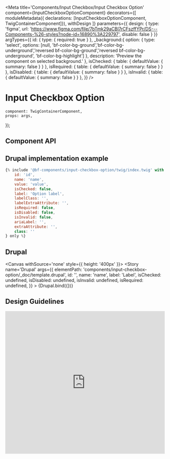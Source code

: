 
<Meta
    title='Components/Input Checkbox/Input Checkbox Option'
    component={InputCheckboxOptionComponent}
    decorators={[
        moduleMetadata({ declarations: [InputCheckboxOptionComponent, TwigContainerComponent]}),
        withDesign
    ]}
    parameters={{
        design: {
            type: 'figma',
            url: 'https://www.figma.com/file/7bTmk29aCBl7rCFszffYPr/DS---Components-%26-styles?node-id=16890%3A229797',
            disable: false
        }
    }}
    argTypes={{
        id: { type: { required: true } },
        _background:{
            option: {
                type: 'select',
                options: [null, 'bf-color-bg-ground','bf-color-bg-underground','reversed bf-color-bg-ground','reversed bf-color-bg-underground', 'bf-color-bg-highlight']
            },
            description: 'Preview the component on selected background.'
        },
        isChecked: {
            table: { defaultValue: { summary: false } }
        },
        isRequired: {
            table: { defaultValue: { summary: false } }
        },
        isDisabled: {
            table: { defaultValue: { summary: false } }
        },
        isInvalid: {
            table: { defaultValue: { summary: false } }
        },
    }}
/>

# Input Checkbox Option

    component: TwigContainerComponent,
    props: args,
});

## Component API

<ArgsTable of={InputCheckboxOptionComponent} />

## Drupal implementation example

```jsx
{% include '@bf-components/input-checkbox-option/twig/index.twig' with {
    id: 'id',
    name: 'name',
    value: 'value',
    isChecked: false,
    label: 'Option label',
    labelClass: '',
    labelExtraAttribute: '',
    isRequired: false,
    isDisabled: false,
    isInvalid: false,
    ariaLabel: '',
    extraAttribute: '',
    class: ''
} only %}
```

## Drupal

<Canvas withSource='none' style={{ height: '400px' }}>
    <Story
        name='Drupal'
        args={{
            elementPath: 'components/input-checkbox-option/_doc/template.drupal',
            id: '',
            name: 'name',
            label: 'Label',
            isChecked: undefined,
            isDisabled: undefined,
            isInvalid: undefined,
            isRequired: undefined,
        }}
    >
        {Drupal.bind({})}
    </Story>
</Canvas>

## Design Guidelines

<iframe width='100%' height='450' src='https://www.figma.com/embed?embed_host=share&url=https%3A%2F%2Fwww.figma.com%2Ffile%2F7bTmk29aCBl7rCFszffYPr%2FDS---Components-%2526-styles%3Fnode-id%3D16890%253A229797' frameBorder='0' allowFullScreen></iframe>